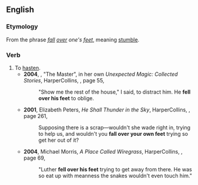 ==English==

===Etymology===
From the phrase ''[[fall]] [[over]] one's [[feet]]'', meaning [[stumble]].

===Verb===
{{en-verb|falls over one's feet|falling over one's feet|fell over one's feet|fallen over one's feet}}

# To [[hasten]].
#* '''2004''', {{w|Diana Wynne Jones}}, "The Master", in her own ''Unexpected Magic: Collected Stories'', HarperCollins, {{ISBN|0060555335}}, page 55,
#*: "Show me the rest of the house," I said, to distract him. He '''fell over his feet''' to oblige.
#* '''2001''', Elizabeth Peters, ''He Shall Thunder in the Sky'', HarperCollins, {{ISBN|0380798581}}, page 261,
#*: Supposing there is a scrap—wouldn't she wade right in, trying to help us, and wouldn't you '''fall over your own feet''' trying so get her out of it?
#* '''2004''', Michael Morris, ''A Place Called Wiregrass'', HarperCollins, {{ISBN|0060727101}}, page 69,
#*: "Luther '''fell over his feet''' trying to get away from there. He was so eat up with meanness the snakes wouldn't even touch him."